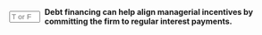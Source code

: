 ::: {.question-block}

<form onsubmit="event.preventDefault(); checkAnswerBox('module9_tf_q59','T')" style="display: flex; align-items: center; gap: 8px;">
  <input type="text" id="module9_tf_q59" name="module9_tf_q59" maxlength="1" placeholder="T or F" style="width: 55px;" data-correct-answer="T" /> 
  <label for="module9_tf_q59"><strong>Debt financing can help align managerial incentives by committing the firm to regular interest payments.</strong></label>
</form>

<div id="feedback-module9_tf_q59" class="feedback" data-status="" style="display:none;">
TRUE. Regular debt payments discipline managers by reducing excess cash flow and increasing the cost of inefficient decisions.
</div>

:::
